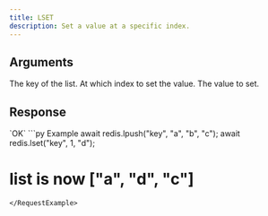 ```yaml
---
title: LSET
description: Set a value at a specific index.
---
```


## Arguments

<ParamField body="key" type="string" required>
  The key of the list.
</ParamField>

<ParamField body="index" type="number" required>
 At which index to set the value.
</ParamField>


<ParamField body="data" type="TValue" required>
  The value to set.
</ParamField>

## Response

<ResponseField type="OK" required>
  `OK`
</ResponseField>

<RequestExample>
```py Example 
await redis.lpush("key", "a", "b", "c"); 
await redis.lset("key", 1, "d"); 

# list is now ["a", "d", "c"]
 ```
</RequestExample>
